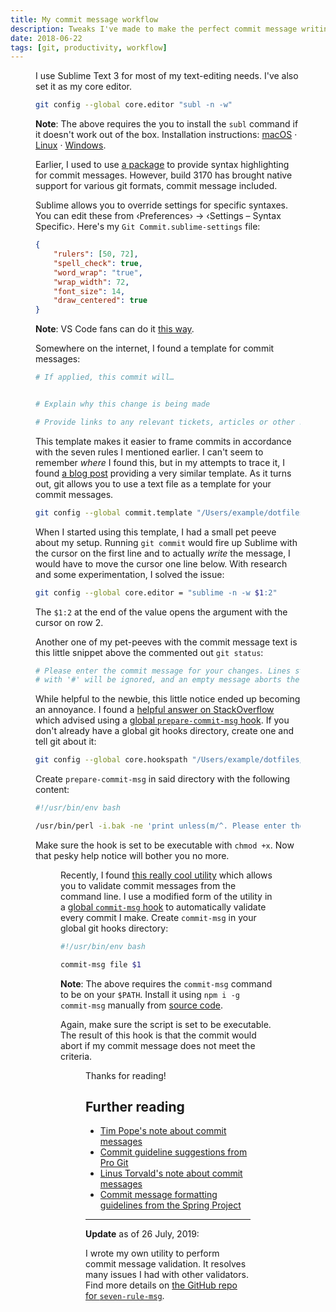 ```yaml
---
title: My commit message workflow
description: Tweaks I've made to make the perfect commit message writing workflow for myself.
date: 2018-06-22
tags: [git, productivity, workflow]
---
```



<Figure
    src="/img/commit-message-setup/commit-message-example.jpg"
    alt="My commit message workflow"
    caption="My commit message workflow"
/>

I use Sublime Text 3 for most of my text-editing needs. I've also set it as my core editor.

```sh
git config --global core.editor "subl -n -w"
```

**Note**: The above requires the you to install the `subl` command if it doesn't work out of the box. Installation instructions: [macOS](//stackoverflow.com/questions/16199581/open-sublime-text-from-terminal-in-macos) · [Linux](//askubuntu.com/a/274197) · [Windows](//stackoverflow.com/a/25577833/3363528).

Earlier, I used to use [a package](//packagecontrol.io/packages/Git%20Commit%20Message%20Syntax) to provide syntax highlighting for commit messages. However, build 3170 has brought native support for various git formats, commit message included.

Sublime allows you to override settings for specific syntaxes. You can edit these from ‹Preferences› → ‹Settings – Syntax Specific›. Here's my `Git Commit.sublime-settings` file:

```json
{
    "rulers": [50, 72],
    "spell_check": true,
    "word_wrap": "true",
    "wrap_width": 72,
    "font_size": 14,
    "draw_centered": true
}
```

**Note**: VS Code fans can do it [this way](//github.com/Microsoft/vscode-docs/blob/master/docs/getstarted/tips-and-tricks.md#language-specific-settings).

Somewhere on the internet, I found a template for commit messages:

```sh
# If applied, this commit will…


# Explain why this change is being made

# Provide links to any relevant tickets, articles or other resources
```

This template makes it easier to frame commits in accordance with the seven rules I mentioned earlier. I can't seem to remember _where_ I found this, but in my attempts to trace it, I found [a blog post](//codeinthehole.com/tips/a-useful-template-for-commit-messages) providing a very similar template. As it turns out, git allows you to use a text file as a template for your commit messages.

```sh
git config --global commit.template "/Users/example/dotfiles/commit-msg-template"
```

When I started using this template, I had a small pet peeve about my setup. Running `git commit` would fire up Sublime with the cursor on the first line and to actually _write_ the message, I would have to move the cursor one line below. With research and some experimentation, I solved the issue:

```sh
git config --global core.editor = "sublime -n -w $1:2"
```

The `$1:2` at the end of the value opens the argument with the cursor on row 2.

Another one of my pet-peeves with the commit message text is this little snippet above the commented out `git status`:

```sh
# Please enter the commit message for your changes. Lines starting
# with '#' will be ignored, and an empty message aborts the commit.
```

While helpful to the newbie, this little notice ended up becoming an annoyance. I found a [helpful answer on StackOverflow](//stackoverflow.com/a/3967136) which advised using a [global `prepare-commit-msg` hook](//git-scm.com/docs/githooks#_prepare_commit_msg). If you don't already have a global git hooks directory, create one and tell git about it:

```sh
git config --global core.hookspath "/Users/example/dotfiles/git-hooks"
```

Create `prepare-commit-msg` in said directory with the following content:

```sh
#!/usr/bin/env bash

/usr/bin/perl -i.bak -ne 'print unless(m/^. Please enter the commit message/..m/^#$/)' "$1"
```

Make sure the hook is set to be executable with `chmod +x`. Now that pesky help notice will bother you no more.

<Figure
    src="/img/commit-message-setup/uninformative-messages.png"
    alt="Xkcd about uninformative commit messages"
    caption="Every other project 😂"
/>

Recently, I found [this really cool utility](//github.com/clns/node-commit-msg) which allows you to validate commit messages from the command line. I use a modified form of the utility in a [global `commit-msg` hook](//git-scm.com/docs/githooks#_commit_msg) to automatically validate every commit I make. Create `commit-msg` in your global git hooks directory:

```sh
#!/usr/bin/env bash

commit-msg file $1
```

**Note**: The above requires the `commit-msg` command to be on your `$PATH`. Install it using `npm i -g commit-msg` manually from [source code](//github.com/clns/node-commit-msg).

Again, make sure the script is set to be executable. The result of this hook is that the commit would abort if my commit message does not meet the criteria.

<Figure
    src="/img/commit-message-setup/failed-commit.jpg"
    alt="An example of a failing commit message"
    caption="A failing commit message"
/>

Thanks for reading!

## Further reading

-   [Tim Pope's note about commit messages](//tbaggery.com/2008/04/19/a-note-about-git-commit-messages.html)
-   [Commit guideline suggestions from Pro Git](//www.git-scm.com/book/en/v2/Distributed-Git-Contributing-to-a-Project#_commit_guidelines)
-   [Linus Torvald's note about commit messages](//github.com/torvalds/subsurface-for-dirk/blob/master/README#L92-L120)
-   [Commit message formatting guidelines from the Spring Project](//github.com/spring-projects/spring-framework/blob/30bce7/CONTRIBUTING.md#format-commit-messages)

---

**Update** as of 26 July, 2019:

I wrote my own utility to perform commit message validation. It resolves many issues I had with other validators. Find more details on [the GitHub repo for `seven-rule-msg`](//github.com/shreyasminocha/seven-rule-msg#readme).

<Figure
    src="/img/commit-message-setup/seven-rule-msg.jpg"
    alt="`seven-rule-msg` in action"
/>
